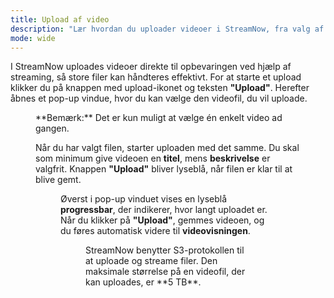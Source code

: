 ```yaml
---
title: Upload af video
description: "Lær hvordan du uploader videoer i StreamNow, fra valg af fil til fuldført upload, inklusiv begrænsninger på filstørrelse."
mode: wide
---
```


I StreamNow uploades videoer direkte til opbevaringen ved hjælp af streaming, så store filer kan håndteres effektivt.
For at starte et upload klikker du på knappen med upload-ikonet og teksten **"Upload"**.
Herefter åbnes et pop-up vindue, hvor du kan vælge den videofil, du vil uploade.

<Figure src="/images/upload-button.png" alt="Upload-knap til at starte upload af video" />

<Info>
    **Bemærk:**
    Det er kun muligt at vælge én enkelt video ad gangen.
</Info>

Når du har valgt filen, starter uploaden med det samme.
Du skal som minimum give videoen en **titel**, mens **beskrivelse** er valgfrit.
Knappen **"Upload"** bliver lyseblå, når filen er klar til at blive gemt.

<Figure src="/images/upload-form.png" alt="Formular til indtastning af titel og beskrivelse ved video-upload" />

Øverst i pop-up vinduet vises en lyseblå **progressbar**, der indikerer, hvor langt uploadet er.
Når du klikker på **"Upload"**, gemmes videoen, og du føres automatisk videre til **videovisningen**.

<Figure src="/images/upload-progress.png" alt="Progressbar der viser status på video-upload" />

<Warning>
    StreamNow benytter S3-protokollen til at uploade og streame filer.
    Den maksimale størrelse på en videofil, der kan uploades, er **5 TB**.
</Warning>
